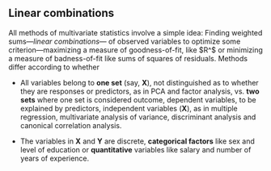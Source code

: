 ## Linear combinations

All methods of multivariate statistics involve a simple idea: Finding weighted sums---_linear combinations_--- of
observed variables to optimize some criterion---maximizing a measure of goodness-of-fit, like $R^$ or minimizing
a measure of badness-of-fit like sums of squares of residuals. Methods differ according to whether

* All variables belong to **one set** (say, $\mathbf{X}$), not distinguished as to whether they are responses or predictors, as in PCA and factor analysis, 
vs. **two sets** where one set  is considered outcome, dependent variables, to be explained by predictors, 
independent variables ($\mathbf{X}$),
as in multiple regression, multivariate analysis of variance, discriminant analysis and canonical correlation analysis.

* The variables in $\mathbf{X}$ and $\mathbf{Y}$ are discrete, **categorical factors** like sex and level of education or **quantitative** variables like salary and number of years of experience.


